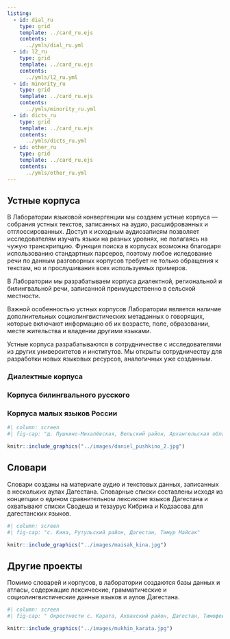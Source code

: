 ```yaml
---
listing:
  - id: dial_ru
    type: grid
    template: ../card_ru.ejs
    contents:
      ../ymls/dial_ru.yml
  - id: l2_ru
    type: grid
    template: ../card_ru.ejs
    contents:
      ../ymls/l2_ru.yml
  - id: minority_ru
    type: grid
    template: ../card_ru.ejs
    contents:
      ../ymls/minority_ru.yml
  - id: dicts_ru
    type: grid
    template: ../card_ru.ejs
    contents:
      ../ymls/dicts_ru.yml
  - id: other_ru
    type: grid
    template: ../card_ru.ejs
    contents:
      ../ymls/other_ru.yml
---
```


## Устные корпуса {#spoken-corpora-ru}

В Лаборатории языковой конвергенции мы создаем устные корпуса --- собрания устных текстов, записанных на аудио, расшифрованных и отглоссированных. Доступ к исходным аудиозаписям позволяет исследователям изучать языки на разных уровнях, не полагаясь на чужую транскрипцию. Функция поиска в корпусах возможна благодаря использованию стандартных парсеров, поэтому любое иследование речи по данным  разговорных корпусов требует не только обращения к текстам, но и  прослушивания всех используемых примеров.
 
В Лаборатории мы разрабатываем корпуса диалектной, региональной и билингвальной речи, записанной преимущественно в сельской местности.
 
Важной особенностью устных корпусов Лаборатории является наличие дополнительных социолингвистических метаданных о говорящих, которые включают информацию об их возрасте, поле, образовании, месте жительства и владении другими языками.
 
Устные корпуса разрабатываются в сотрудничестве с исследователями из других университетов и институтов. Мы открыты сотрудничеству для разработки новых языковых ресурсов, аналогичных уже созданным.

::: {.panel-tabset}

### Диалектные корпуса

:::{#dial_ru}
:::

### Корпуса билингвального русского

:::{#l2_ru}
:::

### Корпуса малых языков России

:::{#minority_ru}
:::

:::

```r
#| column: screen
#| fig-cap: "д. Пушкино-Михалёвская, Вельский район, Архангельская область, Михаил Даниэль"

knitr::include_graphics("../images/daniel_pushkino_2.jpg")
```


## Словари {#dictionaries-ru}

Словари созданы на материале аудио и текстовых данных, записанных в нескольких аулах Дагестана. Словарные списки составлены исходя из концепции о едином сравнительном лексиконе языков Дагестана и охватывают списки Сводеша и тезаурус Кибрика и Кодзасова для дагестанских языков.

:::{#dicts_ru}
:::

```r
#| column: screen
#| fig-cap: "с. Кина, Рутульский район, Дагестан, Тимур Майсак"

knitr::include_graphics("../images/maisak_kina.jpg")
```


## Другие проекты {#other-ru}

Помимо словарей и корпусов, в лаборатории создаются базы данных и атласы, содержащие лексические, грамматические и социолингвистические данные языков и аулов Дагестана.

:::{#other_ru}
:::

```r
#| column: screen
#| fig-cap: " Окрестности с. Карата, Ахвахский район, Дагестан, Тимофей Мухин"

knitr::include_graphics("../images/mukhin_karata.jpg")
```

